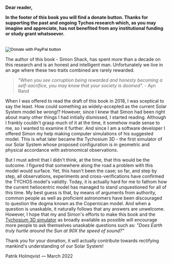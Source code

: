 **Dear reader,**

**In the footer of this book you will find a donate button. Thanks for supporting the past and ongoing Tychos research which, as you may imagine and appreciate, has not benefited from any institutional funding or study grant whatsoever.**
<br/><br/>
 <form action="https://www.paypal.com/donate" method="post" target="_top">
        <input type="hidden" name="hosted_button_id" value="QM24P8BHT4HJE" />
        <input
          type="image"
          src="https://www.paypalobjects.com/en_US/IT/i/btn/btn_donateCC_LG.gif"
          border="0"
          name="submit"
          title="PayPal - The safer, easier way to pay online!"
          alt="Donate with PayPal button"
        />
        <img
          alt=""
          border="0"
          src="https://www.paypal.com/en_IT/i/scr/pixel.gif"
          width="1"
          height="1"
        />
    </form>
    
The author of this book - Simon Shack, has spent more than a decade on this research and is an honest and intelligent man. Unfortunately we live in an age where these two traits combined are rarely rewarded.

> _"When you see corruption being rewarded and honesty becoming a self-sacrifice, you may know that your society is doomed"._ - Ayn Rand

When I was offered to read the draft of this book in 2018, I was sceptical to say the least. How could something as widely-accepted as the current Solar System model be wrong!? However, since I knew that Simon had been right about many other things I had initially dismissed, I started reading. Although I frankly couldn't grasp much of it at the time, it somehow made sense to me, so I wanted to examine it further. And since I am a software developer I offered Simon my help making computer simulations of his suggested model. This is what later became the Tychosium 3D - the first simulator of our Solar System whose proposed configuration is in geometric and physical accordance with astronomical observations. 

But I must admit that I didn't think, at the time, that this would be the outcome. I figured that somewhere along the road a problem with this model would surface. Yet, this hasn't been the case; so far, and step by step, all observations, experiments and cross-verifications have confirmed the TYCHOS model's validity. Today, it is actually hard for me to fathom how the current heliocentric model has managed to stand unquestioned for all of this time. My best guess is that, by means of arguments from authority, common people as well as proficient astronomers have been discouraged to question the dogma known as the Copernican model. And when a question is unaskable, it naturally follows that any answers are unwelcome. However, I hope that my and Simon's efforts to make this book and the [Tychosium 3D simulator](https://codepen.io/pholmq/full/XGPrPd) as broadly available as possible will encourage more people to ask themselves unaskable questions such as: _"Does Earth truly hurtle around the Sun at 90X the speed of sound?"_

Thank you for your donation, it will actually contribute towards rectifying mankind's understanding of our Solar System!

Patrik Holmqvist — March 2022
